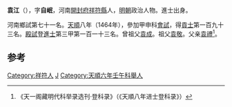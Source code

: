 {{about||清代画家|袁江 (画家)}}
'''袁江'''（{{bd|1443年||？}}），字'''自岷'''，河南[[開封府|開封府]][[祥符縣|祥符縣]]人，[[明朝|明朝]]政治人物。進士出身。

河南鄉試第七十一名。[[天顺_(明朝)|天順]]八年（1464年），參加甲申科[[會試|會試]]，得[[貢士|貢士]]第一百九十三名。[[殿試|殿試]]登[[進士|進士]]第三甲第一百一十三名。曾祖父[[袁成|袁成]]。祖父[[袁敬|袁敬]]。父亲[[袁禮|袁禮]]<ref>《天一阁藏明代科举录选刊·登科录》（《天順八年进士登科录》）</ref>。

==参考==
{{Reflist|2}}

{{天順八年甲申科殿試金榜}}
{{明朝官员小作品}}
[[Category:祥符人|Category:祥符人]]
[[Category:袁姓|J]]
[[Category:天順六年壬午科舉人|Category:天順六年壬午科舉人]]